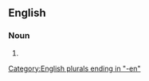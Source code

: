 ==English==

===Noun===
{{head|en|noun plural form}}

# {{plural of|bargeman|lang=en}}

[[Category:English plurals ending in "-en"]]